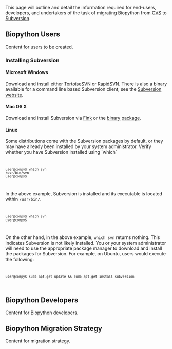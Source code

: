 This page will outline and detail the information required for end-users, developers, and undertakers of the task of migrating Biopython from [[CVS]] to [[Subversion]].

== Biopython Users ==

Content for users to be created.

=== Installing Subversion ===

==== Microsoft Windows ====
Download and install either [http://tortoisesvn.tigris.org/ TortoiseSVN] or [http://www.rapidsvn.org/ RapidSVN]. There is also a binary available for a command line based Subversion client; see the [http://subversion.tigris.org/project_packages.html#binary-packages Subversion website].

==== Mac OS X ====
Download and install Subversion via [http://fink.sourceforge.net/ Fink] or the [http://subversion.tigris.org/project_packages.html#binary-packages binary package].

==== Linux ====
Some distributions come with the Subversion packages by default, or they may have already been installed by your system administrator. Verify whether you have Subversion installed using `which`
<code><pre>
user@compy$ which svn
/usr/bin/svn
user@compy$ 
</pre></code>

In the above example, Subversion is installed and its executable is located within <code>/usr/bin/</code>.

<code><pre>
user@compy$ which svn
user@compy$ 
</pre></code>

On the other hand, in the above example, <code>which svn</code> returns nothing. This indicates Subversion is not likely installed. You or your system administrator will need to use the appropriate package manager to download and install the packages for Subversion. For example, on Ubuntu, users would execute the following:

<code><pre>
user@compy$ sudo apt-get update && sudo apt-get install subversion
</pre></code>

== Biopython Developers ==

Content for Biopython developers.

== Biopython Migration Strategy ==

Content for migration strategy.